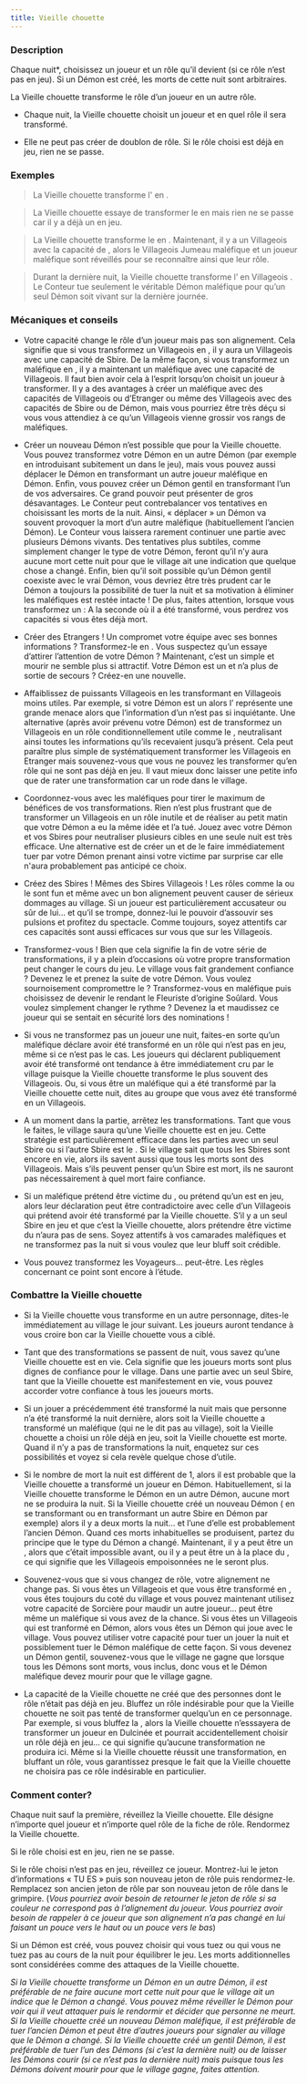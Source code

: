 ```yaml
---
title: Vieille chouette
---
```



<Role VIEILLE_CHOUETTE header />

### Description

Chaque nuit*, choisissez un joueur et un rôle qu’il devient (si ce rôle n’est pas en jeu). Si un Démon est créé, les morts de cette nuit sont arbitraires.

La Vieille chouette transforme le rôle d’un joueur en un autre rôle.

-   Chaque nuit, la Vieille chouette choisit un joueur et en quel rôle il sera transformé.

-   Elle ne peut pas créer de doublon de rôle. Si le rôle choisi est déjà en jeu, rien ne se passe.

### Exemples 

> La Vieille chouette transforme l'<Role HORLOGER /> en <Role BETE_DE_FOIRE />.

> La Vieille chouette essaye de transformer le <Role SAVANT /> en <Role SAGE /> mais rien ne se passe car il y a déjà un <Role SAGE /> en jeu.

> La Vieille chouette transforme le <Role FLEURISTE /> en <Role JUMEAU_MALEFIQUE />. Maintenant, il y a un Villageois avec la capacité de <Role JUMEAU_MALEFIQUE />, alors le Villageois Jumeau maléfique et un joueur maléfique sont réveillés pour se reconnaître ainsi que leur rôle.  

> Durant la dernière nuit, la Vieille chouette transforme l’<Role ORACLE /> en Villageois <Role NO_DASHII />. Le Conteur tue seulement le véritable Démon maléfique pour qu’un seul Démon soit vivant sur la dernière journée. 

### Mécaniques et conseils

- Votre capacité change le rôle d’un joueur mais pas son alignement. Cela signifie que si vous transformez un Villageois en <Role SORCIERE />, il y aura un Villageois avec une capacité de Sbire. De la même façon, si vous transformez un maléfique en <Role FAUSSAIRE />, il y a maintenant un maléfique avec une capacité de Villageois. Il faut bien avoir cela à l’esprit lorsqu’on choisit un joueur à transformer. Il y a des avantages à créer un maléfique avec des capacités de Villageois ou d’Etranger ou même des Villageois avec des capacités de Sbire ou de Démon, mais vous pourriez être très déçu si vous vous attendiez à ce qu’un Villageois vienne grossir vos rangs de maléfiques.

- Créer un nouveau Démon n’est possible que pour la Vieille chouette. Vous pouvez transformez votre Démon en un autre Démon (par exemple en introduisant subitement un <Role VORTOX /> dans le jeu), mais vous pouvez aussi déplacer le Démon en transformant un autre joueur maléfique en Démon. Enfin, vous pouvez créer un Démon gentil en transformant l’un de vos adversaires. Ce grand pouvoir peut présenter de gros désavantages. Le Conteur peut contrebalancer vos tentatives en choisissant les morts de la nuit. Ainsi, « déplacer » un Démon va souvent provoquer la mort d’un autre maléfique (habituellement l’ancien Démon). Le Conteur vous laissera rarement continuer une partie avec plusieurs Démons vivants.  Des tentatives plus subtiles, comme simplement changer le type de votre Démon, feront qu’il n’y aura aucune mort cette nuit pour que le village ait une indication que quelque chose a changé. Enfin, bien qu’il soit possible qu’un Démon gentil coexiste avec le vrai Démon, vous devriez être très prudent car le Démon a toujours la possibilité de tuer la nuit et sa motivation à éliminer les maléfiques est restée intacte ! De plus, faites attention, lorsque vous transformez un <Role VIGORMORTIS /> : A la seconde où il a été transformé, vous perdrez vos capacités si vous êtes déjà mort.

- Créer des Etrangers ! Un <Role SAVANT /> compromet votre équipe avec ses bonnes informations ? Transformez-le en <Role DULCINEE />. Vous suspectez qu’un <Role SAGE /> essaye d’attirer l’attention de votre Démon ? Maintenant, c’est un simple <Role MALADROIT /> et mourir ne semble plus si attractif. Votre Démon est un <Role FANG_GU /> et n’a plus de sortie de secours ? Créez-en une nouvelle.

- Affaiblissez de puissants Villageois en les transformant en Villageois moins utiles. Par exemple, si votre Démon est un <Role VIGORMORTIS /> alors l’<Role ORACLE /> représente une grande menace alors que l’information d’un <Role HORLOGER /> n’est pas si inquiétante. Une alternative (après avoir prévenu votre Démon) est de transformez un Villageois en un rôle conditionnellement utile comme le <Role SAGE />, neutralisant ainsi toutes les informations qu’ils recevaient jusqu’à présent. Cela peut paraître plus simple de systématiquement transformer les Villageois en Etranger mais souvenez-vous que vous ne pouvez les transformer qu’en rôle qui ne sont pas déjà en jeu. Il vaut mieux donc laisser une petite info que de rater une transformation car un <Role BARBIER /> rode dans le village.

- Coordonnez-vous avec les maléfiques pour tirer le maximum de bénéfices de vos transformations. Rien n’est plus frustrant que de transformer un Villageois en un rôle inutile et de réaliser au petit matin que votre Démon a eu la même idée et l’a tué. Jouez avec votre Démon et vos Sbires pour neutraliser plusieurs cibles en une seule nuit est très efficace. Une alternative est de créer un <Role MALADROIT /> et de le faire immédiatement tuer par votre Démon prenant ainsi votre victime par surprise car elle n'aura probablement pas anticipé ce choix.

- Créez des Sbires ! Mêmes des Sbires Villageois ! Les rôles comme la <Role SORCIERE /> ou le <Role MANIPULATEUR /> sont fun et même avec un bon alignement peuvent causer de sérieux dommages au village. Si un joueur est particulièrement accusateur ou sûr de lui… et qu’il se trompe, donnez-lui le pouvoir d’assouvir ses pulsions et profitez du spectacle. Comme toujours, soyez attentifs car ces capacités sont aussi efficaces sur vous que sur les Villageois.

- Transformez-vous ! Bien que cela signifie la fin de votre série de transformations, il y a plein d’occasions où votre propre transformation peut changer le cours du jeu. Le village vous fait grandement confiance ? Devenez le <Role NO_DASHII /> et prenez la suite de votre Démon. Vous voulez sournoisement compromettre le <Role FLEURISTE /> ? Transformez-vous en <Role FAUSSAIRE /> maléfique puis choisissez de devenir le <Role FLEURISTE /> rendant le Fleuriste d’origine Soûlard. Vous voulez simplement changer le rythme ? Devenez la <Role SORCIERE /> et maudissez ce joueur qui se sentait en sécurité lors des nominations !

- Si vous ne transformez pas un joueur une nuit, faites-en sorte qu’un maléfique déclare avoir été transformé en un rôle qui n’est pas en jeu, même si ce n’est pas le cas. Les joueurs qui déclarent publiquement avoir été transformé ont tendance à être immédiatement cru par le village puisque la Vieille chouette transforme le plus souvent des Villageois. Ou, si vous être un maléfique qui a été transformé par la Vieille chouette cette nuit, dites au groupe que vous avez été transformé en un Villageois. 

- A un moment dans la partie, arrêtez les transformations. Tant que vous le faites, le village saura qu’une Vieille chouette est en jeu. Cette stratégie est particulièrement efficace dans les parties avec un seul Sbire ou si l’autre Sbire est le <Role JUMEAU_MALEFIQUE />. Si le village sait que tous les Sbires sont encore en vie, alors ils savent aussi que tous les morts sont des Villageois. Mais s’ils peuvent penser qu’un Sbire est mort, ils ne sauront pas nécessairement à quel mort faire confiance. 

- Si un maléfique prétend être victime du <Role MANIPULATEUR />, ou prétend qu’un <Role JUMEAU_MALEFIQUE /> est en jeu, alors leur déclaration peut être contradictoire avec celle d’un Villageois qui prétend avoir été transformé par la Vieille chouette. S’il y a un seul Sbire en jeu et que c’est la Vieille chouette, alors prétendre être victime du <Role MANIPULATEUR /> n’aura pas de sens. Soyez attentifs à vos camarades maléfiques et ne transformez pas la nuit si vous voulez que leur bluff soit crédible.

- Vous pouvez transformez les Voyageurs… peut-être. Les règles concernant ce point sont encore à l’étude.
 
### Combattre la Vieille chouette

- Si la Vieille chouette vous transforme en un autre personnage, dites-le immédiatement au village le jour suivant. Les joueurs auront tendance à vous croire bon car la Vieille chouette vous a ciblé.

- Tant que des transformations se passent de nuit, vous savez qu’une Vieille chouette est en vie. Cela signifie que les joueurs morts sont plus dignes de confiance pour le village. Dans une partie avec un seul Sbire, tant que la Vieille chouette est manifestement en vie, vous pouvez accorder votre confiance à tous les joueurs morts. 

- Si un jouer a précédemment été transformé la nuit mais que personne n’a été transformé la nuit dernière, alors soit la Vieille chouette a transformé un maléfique (qui ne le dit pas au village), soit la Vieille chouette a choisi un rôle déjà en jeu, soit la Vieille chouette est morte. Quand il n’y a pas de transformations la nuit, enquetez sur ces possibilités et voyez si cela revèle quelque chose d’utile.

- Si le nombre de mort la nuit est différent de 1, alors il est probable que la Vieille chouette a transformé un joueur en Démon. Habituellement, si la Vieille chouette transforme le Démon en un autre Démon, aucune mort ne se produira la nuit. Si la Vieille chouette créé un nouveau Démon ( en se transformant ou en transformant un autre Sbire en Démon par exemple) alors il y a deux morts la nuit… et l’une d’elle est probablement l’ancien Démon. Quand ces morts inhabituelles se produisent, partez du principe que le type du Démon a changé. Maintenant, il y a peut être un <Role VORTOX />, alors que c’était impossible avant, ou il y a peut être un <Role FANG_GU /> à la place du <Role NO_DASHII />, ce qui signifie que les Villageois empoisonnées ne le seront plus.

- Souvenez-vous que si vous changez de rôle, votre alignement ne change pas. Si vous êtes un Villageois et que vous être transformé en <Role SORCIERE />, vous êtes toujours du coté du village et vous pouvez maintenant utilisez votre capacité de Sorcière pour maudir un autre joueur… peut être même un maléfique si vous avez de la chance. Si vous êtes un Villageois qui est tranformé en Démon, alors vous êtes un Démon qui joue avec le village. Vous pouvez utiliser votre capacité pour tuer un jouer la nuit et possiblement tuer le Démon maléfique de cette façon. Si vous devenez un Démon gentil, souvenez-vous que le village ne gagne que lorsque tous les Démons sont morts, vous inclus, donc vous et le Démon maléfique devez mourir pour que le village gagne. 

- La capacité de la Vieille chouette ne créé que des personnes dont le rôle n’était pas déjà en jeu. Bluffez un rôle indésirable pour que la Vieille chouette ne soit pas tenté de transformer quelqu’un en ce personnage. Par exemple, si vous bluffez la <Role DULCINEE />, alors la Vieille chouette n’esssayera de transformer un joueur en Dulcinée et pourrait accidentellement choisir un rôle déjà en jeu… ce qui signifie qu’aucune transformation ne produira ici. Même si la Vieille chouette réussit une transformation, en bluffant un rôle, vous garantissez presque le fait que la Vieille chouette ne choisira pas ce rôle indésirable en particulier.

### Comment conter?

Chaque nuit sauf la première, réveillez la Vieille chouette. Elle désigne n’importe quel joueur et n’importe quel rôle de la fiche de rôle. Rendormez la Vieille chouette.

Si le rôle choisi est en jeu, rien ne se passe.

Si le rôle choisi n’est pas en jeu, réveillez ce joueur. Montrez-lui le jeton d’informations « TU ES » puis son nouveau jeton de rôle puis rendormez-le. Remplacez son ancien jeton de rôle par son nouveau jeton de rôle dans le grimpire. (_Vous pourriez avoir besoin de retourner le jeton de rôle si sa couleur ne correspond pas à l’alignement du joueur. Vous pourriez avoir besoin de rappeler à ce joueur que son alignement n’a pas changé en lui faisant un pouce vers le haut ou un pouce vers le bas_)

Si un Démon est créé, vous pouvez choisir qui vous tuez ou qui vous ne tuez pas au cours de la nuit pour équilibrer le jeu. Les morts additionnelles sont considérées comme des attaques de la Vieille chouette.

_Si la Vieille chouette transforme un Démon en un autre Démon, il est préférable de ne faire aucune mort cette nuit pour que le village ait un indice que le Démon a changé. Vous pouvez même réveiller le Démon pour voir qui il veut attaquer puis le rendormir et décider que personne ne meurt. Si la Vieille chouette créé un nouveau Démon maléfique, il est préférable de tuer l’ancien Démon et peut être d’autres joueurs pour signaler au village que le Démon a changé. Si la Vieille chouette créé un gentil Démon, il est préférable de tuer l’un des Démons (si c’est la dernière nuit) ou de laisser les Démons courir (si ce n’est pas la dernière nuit) mais puisque tous les Démons doivent mourir pour que le village gagne, faites attention._

